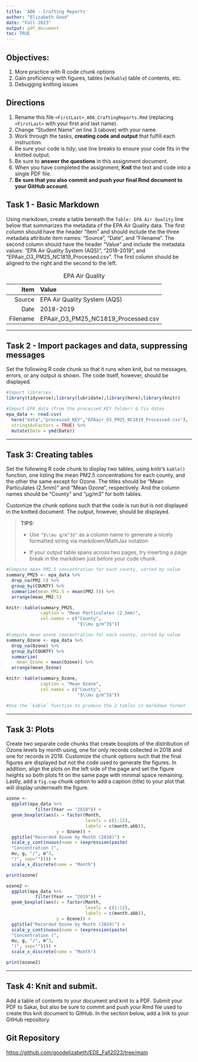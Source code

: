 ```yaml
---
title: 'A06 - Crafting Reports'
author: "Elizabeth Good" 
date: "Fall 2023"
output: pdf_document
toc: TRUE
---
```


## Objectives:

1.  More practice with R code chunk options
1.  Gain proficiency with figures, tables (w/`Kable`) table of contents, etc.
1.  Debugging knitting issues

## Directions

1.  Rename this file `<FirstLast>_A06_CraftingReports.Rmd` (replacing `<FirstLast>` with your first and last name).
1.  Change "Student Name" on line 3 (above) with your name.
1.  Work through the tasks, **creating code and output** that fulfill each instruction.
1.  Be sure your code is tidy; use line breaks to ensure your code fits in the knitted output.
1.  Be sure to **answer the questions** in this assignment document.
1.  When you have completed the assignment, **Knit** the text and code into a single PDF file.
1.  **Be sure that you also commit and push your final Rmd document to your GitHub account**.

## Task 1 - Basic Markdown

Using markdown, create a table beneath the `Table: EPA Air Quality` line below that summarizes the metadata of the EPA Air Quality data. The first column should have the header "Item" and should include the the three metadata attribute item names: "Source", "Date", and "Filename". The second column should have the header "Value" and include the metadata values: "EPA Air Quality System (AQS)", "2018-2019", and "EPAair_O3_PM25_NC1819_Processed.csv". The first column should be aligned to the right and the second to the left.

Table: EPA Air Quality

|Item|Value|
|---:|:----|
|Source|EPA Air Quality System (AQS)|
|Date|2018-2019|
|Filename|EPAair_O3_PM25_NC1819_Processed.csv|

---

## Task 2 - Import packages and data, suppressing messages

Set the following R code chunk so that it runs when knit, but no messages, errors, or any output is shown. The code itself, however, should be displayed.

```r
#Import libraries
library(tidyverse);library(lubridate);library(here);library(knitr)

#Import EPA data (from the processed_KEY folder) & fix dates
epa_data <- read.csv(
  here("data","processed_KEY","EPAair_O3_PM25_NC1819_Processed.csv"),
  stringsAsFactors = TRUE) %>% 
  mutate(Date = ymd(Date))
```

---

## Task 3: Creating tables

Set the following R code chunk to display two tables, using knitr's `kable()` function, one listing the mean PM2.5 concentrations for each county, and the other the same except for Ozone. The titles should be "Mean Particulates (2.5mm)" and "Mean Ozone", respectively. And the column names should be "County" and "µg/m3" for both tables.

Customize the chunk options such that the code is run but is not displayed in the knitted document. The output, however, should be displayed.

> **TIPS:**
>
> -   Use `"$\\mu g/m^3$"` as a column name to generate a nicely formatted string via markdown/MathJax notation
>
> -   If your output table spans across two pages, try inserting a page break in the markdown just before your code chunk.

\newpage
```r
#Compute mean PM2.5 concentration for each county, sorted by value
summary_PM25 <- epa_data %>% 
  drop_na(PM2.5) %>% 
  group_by(COUNTY) %>% 
  summarize(mean_PM2.5 = mean(PM2.5)) %>% 
  arrange(mean_PM2.5)

knitr::kable(summary_PM25,
             caption = "Mean Particulates (2.5mm)",
             col.names = c("County",
                           "$\\mu g/m^3$"))

#Compute mean ozone concentration for each county, sorted by value
summary_Ozone <- epa_data %>% 
  drop_na(Ozone) %>% 
  group_by(COUNTY) %>% 
  summarize(
    mean_Ozone = mean(Ozone)) %>% 
  arrange(mean_Ozone)

knitr::kable(summary_Ozone,
             caption = "Mean Ozone",
             col.names = c("County",
                           "$\\mu g/m^3$"))

#Use the `kable` function to produce the 2 tables in markdown format

```

---

## Task 3: Plots

Create two separate code chunks that create boxplots of the distribution of Ozone levels by month using, one for only records collected in 2018 and one for records in 2019. Customize the chunk options such that the final figures are displayed but not the code used to generate the figures. In addition, align the plots on the left side of the page and set the figure heights so both plots fit on the same page with minimal space remaining. Lastly, add a `fig.cap` chunk option to add a caption (title) to your plot that will display underneath the figure.

```r

ozone <- 
  ggplot(epa_data %>%
           filter(Year == "2018")) +
  geom_boxplot(aes(x = factor(Month, 
                              levels = c(1:12),
                              labels = c(month.abb)), 
                   y = Ozone)) +
  ggtitle("Recorded Ozone by Month (2018)") +
  scale_y_continuous(name = (expression(paste(
  "Concentration (",
  mu, g, "/", m^3,
  ")", sep="")))) +
  scale_x_discrete(name = "Month")

print(ozone)
```
```r

ozone2 <- 
  ggplot(epa_data %>%
           filter(Year == "2019")) +
  geom_boxplot(aes(x = factor(Month, 
                              levels = c(1:12),
                              labels = c(month.abb)), 
                   y = Ozone)) +
  ggtitle("Recorded Ozone by Month (2019)") +
  scale_y_continuous(name = (expression(paste(
  "Concentration (",
  mu, g, "/", m^3,
  ")", sep="")))) +
  scale_x_discrete(name = "Month")

print(ozone2)
```


---
\newpage

## Task 4: Knit and submit.
Add a table of contents to your document and knit to a PDF. Submit your PDF to Sakai, but also be sure to commit and push your Rmd file used to create this knit document to GitHub. In the section below, add a link to your GitHub repository. 

## Git Repository
<https://github.com/goodelizabeth/EDE_Fall2023/tree/main>
